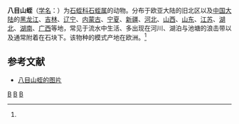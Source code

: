 {{Speciesbox
| genus = Erpobdella
| species = octoculata
| image = Achtäugiger Roll Egel.jpg
| authority = ([[卡尔·林奈|Linnaeus]], 1758)<ref name='id10312'>{{cite web| url =http://www.bioinfo.cn/db05/BjdwSpecies.php?action=view&id=10312| title =八目山蛭| work =《中国动物物种编目数据库》| publisher =中国科学院微生物研究所| author =中国科学院动物研究所| accessdate =2009-04-16| deadurl =yes| archiveurl =https://web.archive.org/web/20160305094135/http://www.bioinfo.cn/db05/BjdwSpecies.php?action=view&id=10312| archivedate =2016-03-05}}</ref>
}}

'''八目山蛭'''（[[学名|学名]]：{{lang|la|''Erpobdella octoculata''}}）为[[石蛭科|石蛭科]][[石蛭属|石蛭属]]的动物。分布于欧亚大陆的旧北区以及[[中国大陆|中国大陆]]的[[黑龙江|黑龙江]]、[[吉林|吉林]]、[[辽宁|辽宁]]、[[内蒙古|内蒙古]]、[[宁夏|宁夏]]、[[新疆|新疆]]、[[河北|河北]]、[[山西|山西]]、[[山东|山东]]、[[江苏|江苏]]、[[湖北|湖北]]、[[湖南|湖南]]、[[广西|广西]]等地，常见于流水中生活、多出现在河川、湖泊与池塘的浪击带以及通常附着在石块下。该物种的模式产地在欧洲。<ref name='id10312'/>

== 参考文献 ==
{{reflist}}
* [http://s.ipernity.com/T/L/z.gif 八目山蛭的图片] {{Wayback|url=http://s.ipernity.com/T/L/z.gif |date=20201217225911 }}

{{Taxonbar|from=Q341177}}

[[Category:石蛭属|B]]
[[Category:卡尔·林奈命名的生物分类|B]]
[[Category:1758年描述的动物|B]]


{{环节动物小作品}}